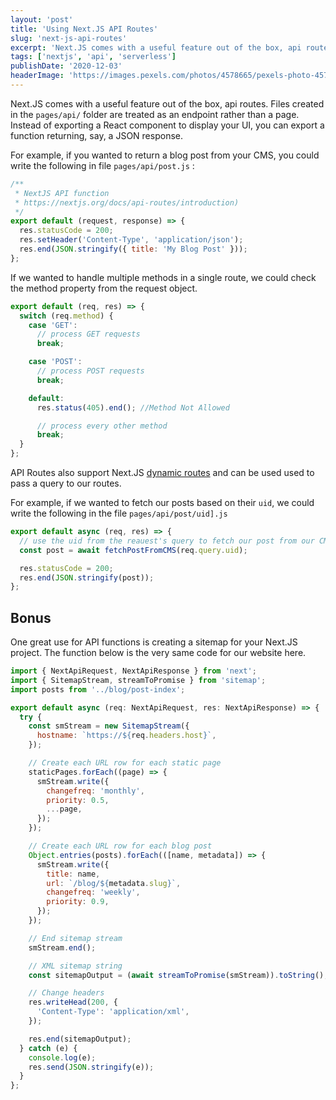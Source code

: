 ```yaml
---
layout: 'post'
title: 'Using Next.JS API Routes'
slug: 'next-js-api-routes'
excerpt: 'Next.JS comes with a useful feature out of the box, api routes. Files created in the `pages/api/` folder are treated as an endpoint rather than a page. Instead of exporting a React component to display your UI, you can export a function returning, say, a JSON response.'
tags: ['nextjs', 'api', 'serverless']
publishDate: '2020-12-03'
headerImage: 'https://images.pexels.com/photos/4578665/pexels-photo-4578665.jpeg?auto=compress&cs=tinysrgb&dpr=2&h=750&w=1260'
---
```


Next.JS comes with a useful feature out of the box, api routes. Files created in the `pages/api/` folder are treated as an endpoint rather than a page. Instead of exporting a React component to display your UI, you can export a function returning, say, a JSON response.

For example, if you wanted to return a blog post from your CMS, you could write the following in file `pages/api/post.js` :

```js
/**
 * NextJS API function
 * https://nextjs.org/docs/api-routes/introduction)
 */
export default (request, response) => {
  res.statusCode = 200;
  res.setHeader('Content-Type', 'application/json');
  res.end(JSON.stringify({ title: 'My Blog Post' }));
};
```

If we wanted to handle multiple methods in a single route, we could check the method property from the request object.

```js
export default (req, res) => {
  switch (req.method) {
    case 'GET':
      // process GET requests
      break;

    case 'POST':
      // process POST requests
      break;

    default:
      res.status(405).end(); //Method Not Allowed

      // process every other method
      break;
  }
};
```

API Routes also support Next.JS [dynamic routes](https://nextjs.org/docs/routing/dynamic-routes) and can be used used to pass a query to our routes.

For example, if we wanted to fetch our posts based on their `uid`, we could write the following in the file `pages/api/post/uid].js`

```js
export default async (req, res) => {
  // use the uid from the reauest's query to fetch our post from our CMS
  const post = await fetchPostFromCMS(req.query.uid);

  res.statusCode = 200;
  res.end(JSON.stringify(post));
};
```

## Bonus

One great use for API functions is creating a sitemap for your Next.JS project. The function below is the very same code for our website here.

```js
import { NextApiRequest, NextApiResponse } from 'next';
import { SitemapStream, streamToPromise } from 'sitemap';
import posts from '../blog/post-index';

export default async (req: NextApiRequest, res: NextApiResponse) => {
  try {
    const smStream = new SitemapStream({
      hostname: `https://${req.headers.host}`,
    });

    // Create each URL row for each static page
    staticPages.forEach((page) => {
      smStream.write({
        changefreq: 'monthly',
        priority: 0.5,
        ...page,
      });
    });

    // Create each URL row for each blog post
    Object.entries(posts).forEach(([name, metadata]) => {
      smStream.write({
        title: name,
        url: `/blog/${metadata.slug}`,
        changefreq: 'weekly',
        priority: 0.9,
      });
    });

    // End sitemap stream
    smStream.end();

    // XML sitemap string
    const sitemapOutput = (await streamToPromise(smStream)).toString();

    // Change headers
    res.writeHead(200, {
      'Content-Type': 'application/xml',
    });

    res.end(sitemapOutput);
  } catch (e) {
    console.log(e);
    res.send(JSON.stringify(e));
  }
};
```

